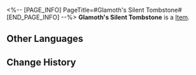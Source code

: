 <%-- [PAGE_INFO]
PageTitle=#Glamoth's Silent Tombstone#
[END_PAGE_INFO] --%>
{{Item Infobox
|id          = 53116
|image       = Item Glamoth's Silent Tombstone.png
|type        = 
|invCategory = Relics
|rarity      = 4
|effect      = 
|description = The flourishing Empire of Glamoth turned into dust. There was no evidence of its former glory. Only the debris of stardust, mechas, warships, and the corpses of the Swarm were left drifting in the vacuum to form a river of residua &mdash; preserving the original battle scene of the bloody warfronts and serving as a monument to its downfall.
|source1     = [[Simulated Universe]]: World 8 - Immersion Device Redemption
}}
'''Glamoth's Silent Tombstone''' is a [[Item]].

==Other Languages==
{{Other Languages
|en   = Glamoth's Silent Tombstone
|zhs  = 格拉默的寂静坟碑
|zht  = 格拉默的寂靜墳碑
|ja   = グラモスの静寂の墓碑
|ko   = 그라모스의 적막한 묘비
|es   = Lápida silenciosa de Glamoth
|fr   = Monument funéraire de Glamoth
|ru   = Безмолвная могила Глатирамера
|th   = Glamoth's Silent Tombstone
|vi   = Bia Mộ Tĩnh Mịch Của Glamoth
|de   = Glamoths stiller Grabstein
|id   = Glamoth's Silent Tombstone
|pt   = Túmulo Silencioso de Glamoth
}}

==Change History==
{{Change History|1.5}}